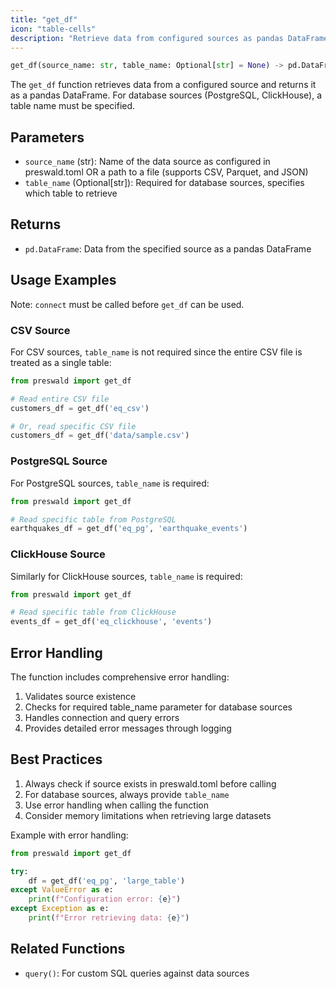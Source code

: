 ```yaml
---
title: "get_df"
icon: "table-cells"
description: "Retrieve data from configured sources as pandas DataFrames"
---
```


```python
get_df(source_name: str, table_name: Optional[str] = None) -> pd.DataFrame
```

The `get_df` function retrieves data from a configured source and returns it as a pandas DataFrame. For database sources (PostgreSQL, ClickHouse), a table name must be specified.

## Parameters

- `source_name` (str): Name of the data source as configured in preswald.toml OR a path to a file (supports CSV, Parquet, and JSON)
- `table_name` (Optional[str]): Required for database sources, specifies which table to retrieve

## Returns

- `pd.DataFrame`: Data from the specified source as a pandas DataFrame

## Usage Examples

Note: `connect` must be called before `get_df` can be used.

### CSV Source

For CSV sources, `table_name` is not required since the entire CSV file is treated as a single table:

```python
from preswald import get_df

# Read entire CSV file
customers_df = get_df('eq_csv')

# Or, read specific CSV file
customers_df = get_df('data/sample.csv')
```

### PostgreSQL Source

For PostgreSQL sources, `table_name` is required:

```python
from preswald import get_df

# Read specific table from PostgreSQL
earthquakes_df = get_df('eq_pg', 'earthquake_events')
```

### ClickHouse Source

Similarly for ClickHouse sources, `table_name` is required:

```python
from preswald import get_df

# Read specific table from ClickHouse
events_df = get_df('eq_clickhouse', 'events')
```

## Error Handling

The function includes comprehensive error handling:

1. Validates source existence
2. Checks for required table_name parameter for database sources
3. Handles connection and query errors
4. Provides detailed error messages through logging

## Best Practices

1. Always check if source exists in preswald.toml before calling
2. For database sources, always provide `table_name`
3. Use error handling when calling the function
4. Consider memory limitations when retrieving large datasets

Example with error handling:

```python
from preswald import get_df

try:
    df = get_df('eq_pg', 'large_table')
except ValueError as e:
    print(f"Configuration error: {e}")
except Exception as e:
    print(f"Error retrieving data: {e}")
```

## Related Functions

- `query()`: For custom SQL queries against data sources